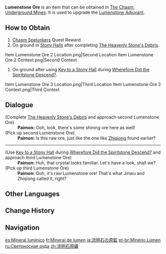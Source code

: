 {{Item Infobox
|id          = 101644
|image       = Item Lumenstone Ore.png
|type        = Adventure Items
|invCategory = Precious Items
|quality     = 3
|description = The raw ore from which Lumenstone may be found. If processed properly, it can be used to strengthen the [[Lumenstone Adjuvant]] you have. Why not hit [[Jinwu]] up and ask her?
|source1     = [[Chasm Spelunkers]] Quest Reward
|source2     = Found in the [[The Chasm: Underground Mines]]
}}
'''Lumenstone Ore''' is an item that can be obtained in [[The Chasm: Underground Mines]]. It is used to upgrade the [[Lumenstone Adjuvant]].

==How to Obtain==
# [[Chasm Spelunkers]] Quest Reward.
# On ground in [[Stony Halls]] after completing [[The Heavenly Stone's Debris]].<gallery>
Item Lumenstone Ore 2 Location.png|Second Location
Item Lumenstone Ore 2 Context.png|Second Context
</gallery>
# On ground after using [[Key to a Stony Hall]] during [[Wherefore Did the Spiritstone Descend?]].<gallery>
Item Lumenstone Ore 3 Location.png|Third Location
Item Lumenstone Ore 3 Context.png|Third Context
</gallery>

==Dialogue==
{{Dialogue Start}}
;(Complete [[The Heavenly Stone's Debris]] and approach second Lumenstone Ore)
:'''Paimon:''' Ooh, look, there's some shining ore here as well!
;(Pick up second Lumenstone Ore)
:'''Paimon:''' Is this raw ore, just like the one like [[Zhiqiong]] found earlier?
----
;(Use [[Key to a Stony Hall]] during [[Wherefore Did the Spiritstone Descend?]] and approach third Lumenstone Ore)
:'''Paimon:''' Huh, that crystal looks familiar. Let's have a look, shall we?
;(Pick up third Lumenstone Ore)
:'''Paimon:''' Ooh, it's raw Lumenstone ore! That's what Jinwu and Zhiqiong called it, right?
{{Dialogue End}}

==Other Languages==
{{Other Languages
|en      = Lumenstone Ore
|zhs     = 流明石原矿
|zhs_rm  = Liúmíng-shí Yuánkuàng
|zht     = 流明石原礦
|zht_rm  = Liúmíng-shí Yuánkuàng
|zh_tl   = Lumenstone Raw Ore
|ja      = 流明石の原鉱
|ja_rm   = Ryuumei-seki no Genkou{{Assumed}}
|ja_tl   = Lumenstone Raw Ore
|ko      = {{tt|유명석|流明石}} {{tt|원석|原石}}
|ko_tl   = Lumenstone Ore
|es      = Mineral lumínico
|es_tl   = Luminous Ore
|fr      = Minerai de lumen
|fr_tl   = Lumen Ore
|ru      = Светоносная руда
|ru_tl   = {{Lex|Lumen|ru}} Ore
|th      = Lumenstone Ore
|vi      = Quặng {{tt|Lưu Minh|流明}}
|vi_tl   = 
|de      = Lumensteinerz
|de_tl   = Lumenstone Ore
|id      = Lumenstone Ore
|pt      = Minério Lúmen
|pt_tl   = 
|tr      = Lümentaşı Cevheri
|tr_tl   = Lumenstone Ore
|it      = Minerale di Pietraluce
|it_tl   = Stonelight Ore
}}

==Change History==
{{Change History|2.6}}

==Navigation==
{{Precious Navbox|Item}}

[[es:Mineral lumínico]]
[[fr:Minerai de lumen]]
[[ja:流明石の原鉱]]
[[pt-br:Minério Lúmen]]
[[ru:Светоносная руда]]
[[zh:流明石原礦]]
